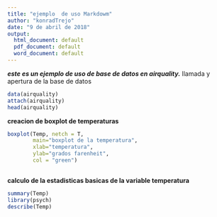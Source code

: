 ```yaml
---
title: "ejemplo  de uso Markdowm"
author: "konradTrejo"
date: "9 de abril de 2018"
output:
  html_document: default
  pdf_document: default
  word_document: default
---
```

***este es un ejemplo de  uso de base de datos en airquality.***                                 llamada y apertura de la base de datos 
```r
data(airquality)
attach(airquality)
head(airquality)

```

**creacion de boxplot de temperaturas**
```r
boxplot(Temp, netch = T,
        main="boxplot de la temperatura",
        xlab="temperatura",
        ylab="grados farenheit",
        col = "green")
      
```
       
 **calculo de la estadisticas basicas de la variable temperatura**
```r
summary(Temp)
library(psych)
describe(Temp)
```

